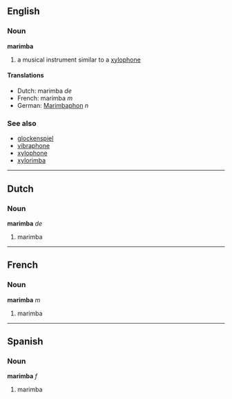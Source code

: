 ==English==
===Noun===
'''marimba'''

# a musical instrument similar to a [[xylophone]]

====Translations====
*Dutch: marimba ''de''
*French: marimba ''m''
*German: [[Marimbaphon]] ''n''

===See also===
*[[glockenspiel]]
*[[vibraphone]]
*[[xylophone]]
*[[xylorimba]]

----

==Dutch==
===Noun===
'''marimba''' ''de''

# marimba

----

==French==
===Noun===
'''marimba''' ''m''

# marimba

----

==Spanish==
===Noun===
'''marimba''' ''f''

# marimba